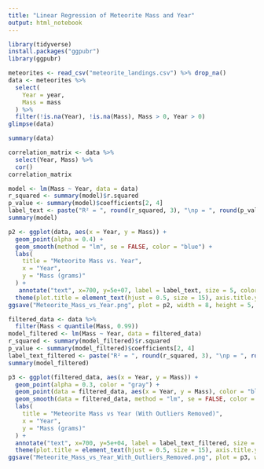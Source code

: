 ```yaml
---
title: "Linear Regression of Meteorite Mass and Year"
output: html_notebook
---
```

```r
library(tidyverse)
install.packages("ggpubr")
library(ggpubr)
```

```r
meteorites <- read_csv("meteorite_landings.csv") %>% drop_na() 
data <- meteorites %>%
  select(
    Year = year,
    Mass = mass
  ) %>%
  filter(!is.na(Year), !is.na(Mass), Mass > 0, Year > 0)
glimpse(data)
```

```r
summary(data)
```

```r
correlation_matrix <- data %>%
  select(Year, Mass) %>%
  cor()
correlation_matrix
```

```r
model <- lm(Mass ~ Year, data = data)
r_squared <- summary(model)$r.squared
p_value <- summary(model)$coefficients[2, 4]
label_text <- paste("R² = ", round(r_squared, 3), "\np = ", round(p_value, 3))
summary(model)
```

```r
p2 <- ggplot(data, aes(x = Year, y = Mass)) +
  geom_point(alpha = 0.4) +
  geom_smooth(method = "lm", se = FALSE, color = "blue") +
  labs(
    title = "Meteorite Mass vs. Year",
    x = "Year",
    y = "Mass (grams)"
  ) +
   annotate("text", x=700, y=5e+07, label = label_text, size = 5, color = "black") +
  theme(plot.title = element_text(hjust = 0.5, size = 15), axis.title.y = element_text(hjust = 0.5, size = 13), axis.title.x = element_text(hjust = 0.5, size = 13))
ggsave("Meteorite_Mass_vs_Year.png", plot = p2, width = 8, height = 5, dpi = 300)
```

```r
filtered_data <- data %>%
  filter(Mass < quantile(Mass, 0.99))
model_filtered <- lm(Mass ~ Year, data = filtered_data)
r_squared <- summary(model_filtered)$r.squared
p_value <- summary(model_filtered)$coefficients[2, 4]
label_text_filtered <- paste("R² = ", round(r_squared, 3), "\np = ", round(p_value, 3))
summary(model_filtered)
```

```r
p3 <- ggplot(filtered_data, aes(x = Year, y = Mass)) +
  geom_point(alpha = 0.3, color = "gray") +
  geom_point(data = filtered_data, aes(x = Year, y = Mass), color = "blue") +
  geom_smooth(data = filtered_data, method = "lm", se = FALSE, color = "red") +
  labs(
    title = "Meteorite Mass vs Year (With Outliers Removed)",
    x = "Year",
    y = "Mass (grams)"
  ) +
  annotate("text", x=700, y=5e+04, label = label_text_filtered, size = 5, color = "black") +
  theme(plot.title = element_text(hjust = 0.5, size = 15), axis.title.y = element_text(hjust = 0.5, size = 13), axis.title.x = element_text(hjust = 0.5, size = 13))
ggsave("Meteorite_Mass_vs_Year_With_Outliers_Removed.png", plot = p3, width = 8, height = 5, dpi = 300)
```

